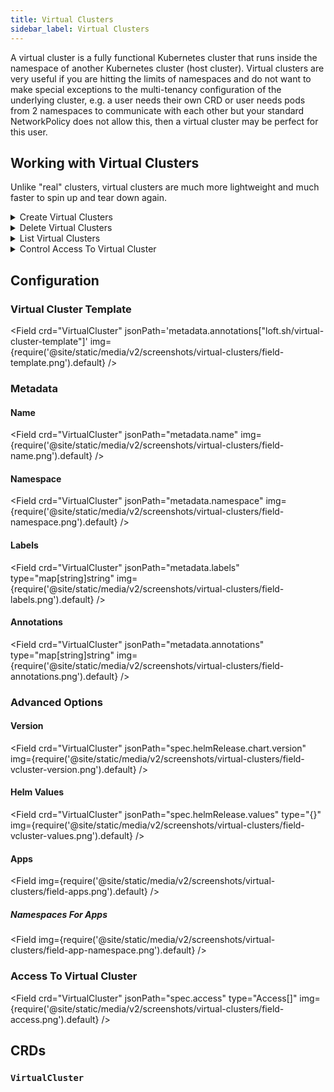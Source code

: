 ```yaml
---
title: Virtual Clusters
sidebar_label: Virtual Clusters
---
```





A virtual cluster is a fully functional Kubernetes cluster that runs inside the namespace of another Kubernetes cluster (host cluster). Virtual clusters are very useful if you are hitting the limits of namespaces and do not want to make special exceptions to the multi-tenancy configuration of the underlying cluster, e.g. a user needs their own CRD or user needs pods from 2 namespaces to communicate with each other but your standard NetworkPolicy does not allow this, then a virtual cluster may be perfect for this user.


## Working with Virtual Clusters
Unlike "real" clusters, virtual clusters are much more lightweight and much faster to spin up and tear down again.

<details>
  <summary>Create Virtual Clusters</summary>
  <Tabs
    defaultValue="cli"
    values={[
      {label: 'UI', value: 'ui'},
      {label: 'CLI', value: 'cli'},
      {label: 'kubectl', value: 'kubectl'},
    ]}>
    <TabItem value="ui">
      <PartialVirtualClusterCreateUI/>
    </TabItem>
    <TabItem value="cli">
      <PartialVirtualClusterCreateCLI/>
    </TabItem>
    <TabItem value="kubectl">
      <PartialVirtualClusterCreateKubectl/>
    </TabItem>
  </Tabs>
</details>

<details>
  <summary>Delete Virtual Clusters</summary>
  <Tabs
    defaultValue="cli"
    values={[
      {label: 'UI', value: 'ui'},
      {label: 'CLI', value: 'cli'},
      {label: 'kubectl', value: 'kubectl'},
    ]}>
    <TabItem value="ui">
      <PartialVirtualClusterDeleteUI/>
    </TabItem>
    <TabItem value="cli">
      <PartialVirtualClusterDeleteCLI/>
    </TabItem>
    <TabItem value="kubectl">
      <PartialVirtualClusterDeleteKubectl/>
    </TabItem>
  </Tabs>
</details>

<details>
  <summary>List Virtual Clusters</summary>
  <Tabs
    defaultValue="cli"
    values={[
      {label: 'UI', value: 'ui'},
      {label: 'CLI', value: 'cli'},
      {label: 'kubectl', value: 'kubectl'},
    ]}>
  <TabItem value="ui">
    <PartialVirtualClusterListUI/>
  </TabItem>
  <TabItem value="cli">
    <PartialVirtualClusterListCLI/>
  </TabItem>
  <TabItem value="kubectl">
    <PartialVirtualClusterListKubectl/></TabItem>
  </Tabs>
</details>

<details>
  <summary>Control Access To Virtual Cluster</summary>
  <Tabs
    defaultValue="cli"
    values={[
      {label: 'UI', value: 'ui'},
      {label: 'CLI', value: 'cli'},
    ]}>
    <TabItem value="ui"><PartialVirtualClusterShareUI/></TabItem>
    <TabItem value="cli"><PartialVirtualClusterShareCLI/></TabItem>
  </Tabs>
</details>


## Configuration

### Virtual Cluster Template
<Field crd="VirtualCluster" jsonPath='metadata.annotations["loft.sh/virtual-cluster-template"]' img={require('@site/static/media/v2/screenshots/virtual-clusters/field-template.png').default} />


### Metadata

#### Name
<Field crd="VirtualCluster" jsonPath="metadata.name" img={require('@site/static/media/v2/screenshots/virtual-clusters/field-name.png').default} />

#### Namespace
<Field crd="VirtualCluster" jsonPath="metadata.namespace" img={require('@site/static/media/v2/screenshots/virtual-clusters/field-namespace.png').default} />

#### Labels
<Field crd="VirtualCluster" jsonPath="metadata.labels" type="map[string]string" img={require('@site/static/media/v2/screenshots/virtual-clusters/field-labels.png').default} />

#### Annotations
<Field crd="VirtualCluster" jsonPath="metadata.annotations" type="map[string]string" img={require('@site/static/media/v2/screenshots/virtual-clusters/field-annotations.png').default} />



### Advanced Options

#### Version
<Field crd="VirtualCluster" jsonPath="spec.helmRelease.chart.version" img={require('@site/static/media/v2/screenshots/virtual-clusters/field-vcluster-version.png').default} />

#### Helm Values
<Field crd="VirtualCluster" jsonPath="spec.helmRelease.values" type="{}" img={require('@site/static/media/v2/screenshots/virtual-clusters/field-vcluster-values.png').default} />

#### Apps
<Field img={require('@site/static/media/v2/screenshots/virtual-clusters/field-apps.png').default} />

##### Namespaces For Apps
<Field img={require('@site/static/media/v2/screenshots/virtual-clusters/field-app-namespace.png').default} />


### Access To Virtual Cluster
<Field crd="VirtualCluster" jsonPath="spec.access" type="Access[]" img={require('@site/static/media/v2/screenshots/virtual-clusters/field-access.png').default} />


## CRDs

### `VirtualCluster`
<APISpec pointer="#/components/schemas/com.github.loft-sh.agentapi.pkg.apis.loft.cluster.v1.VirtualCluster" />
